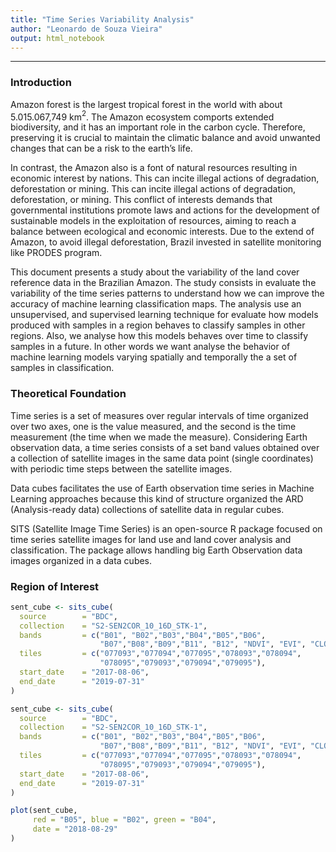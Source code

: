 ```yaml
---
title: "Time Series Variability Analysis"
author: "Leonardo de Souza Vieira"
output: html_notebook
---
```


-------------------------------------------------
### Introduction

Amazon forest is the largest tropical forest in the world with about 5.015.067,749 km$^2$. The Amazon ecosystem comports extended biodiversity, and it has an important role in the carbon cycle. Therefore, preserving it is crucial to maintain the climatic balance and avoid unwanted changes that can be a risk to the earth's life.

In contrast, the Amazon also is a font of natural resources resulting in economic interest by nations. This can incite illegal actions of degradation, deforestation or mining. This can incite illegal actions of degradation, deforestation, or mining. This conflict of interests demands that governmental institutions promote laws and actions for the development of sustainable models in the exploitation of resources, aiming to reach a balance between ecological and economic interests.
Due to the extend of Amazon, to avoid illegal deforestation, Brazil invested in satellite monitoring like PRODES program.




This document presents a study about the variability of the land cover reference data in the Brazilian Amazon.  The study consists in evaluate the variability of the time series patterns to understand how we can improve the accuracy of machine learning classification maps. The analysis use an unsupervised, and supervised learning technique for evaluate how models produced with samples in a region behaves to classify samples in other regions. Also, we analyse how this models behaves over time to classify samples in a future. In other words we want analyse the behavior of machine learning models varying spatially and temporally the a set of samples in classification.



### Theoretical Foundation

Time series is a set of measures over regular intervals of time organized over two axes, one is the value measured, and the second is the time measurement (the time when we made the measure). Considering Earth observation data, a time series consists of a set band values obtained over a collection of satellite images in the same data point (single coordinates) with periodic time steps between the satellite images.

Data cubes facilitates the use of Earth observation time series in Machine Learning approaches because this kind of structure organized the ARD (Analysis-ready data) collections of satellite data in regular cubes.

SITS (Satellite Image Time Series) is an open-source R package focused on time series satellite images for land use and land cover analysis and classification. The package allows handling big Earth Observation data images organized in a data cubes. 


### Region of Interest



```r
sent_cube <- sits_cube(
  source        = "BDC",
  collection    = "S2-SEN2COR_10_16D_STK-1",
  bands         = c("B01", "B02","B03","B04","B05","B06",
                    "B07","B08","B09","B11", "B12", "NDVI", "EVI", "CLOUD"),
  tiles         = c("077093","077094","077095","078093","078094",
                    "078095","079093","079094","079095"), 
  start_date    = "2017-08-06", 
  end_date      = "2019-07-31" 
)

```


```r
sent_cube <- sits_cube(
  source        = "BDC",
  collection    = "S2-SEN2COR_10_16D_STK-1",
  bands         = c("B01", "B02","B03","B04","B05","B06",
                    "B07","B08","B09","B11", "B12", "NDVI", "EVI", "CLOUD"),
  tiles         = c("077093","077094","077095","078093","078094",
                    "078095","079093","079094","079095"), 
  start_date    = "2017-08-06", 
  end_date      = "2019-07-31" 
)

plot(sent_cube,
     red = "B05", blue = "B02", green = "B04",
     date = "2018-08-29"
)

```
